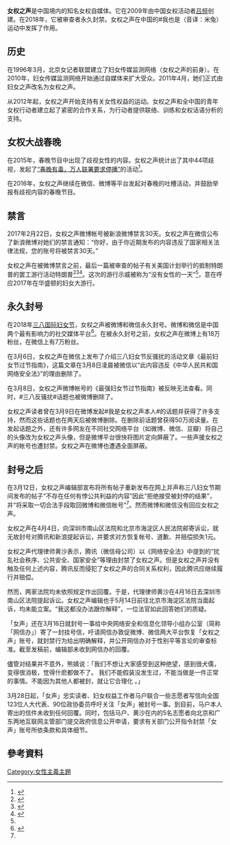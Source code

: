 '''女权之声'''是中国境内的知名女权自媒体。它在2009年由中国女权活动者[[吕频|吕频]]创建。在2018年，它被审查者永久封禁。女权之声在中国的#我也是（音译：米兔） 运动中发挥了作用。
 {{Infobox Magazine|title=Feminist Voices 女权之声|category=[[女权|女权]]|country=中华人民共和国|based=北京，中华人民共和国|language=中文|founder=吕频|circulation=181,019 关注|previous_editor=吕频, 熊婧, 酸小辣|company=妇女传媒监测网络|firstdate=2009 九月|lastdate=2018三八妇女节}}

== 历史 ==
在1996年3月，北京女记者联盟建立了妇女传媒监测网络（女权之声的前身）。在2010年，妇女传媒监测网络开始通过自媒体来扩大受众。2011年4月，她们正式由妇女之声改名为女权之声。

从2012年起，女权之声开始支持有关女性权益的运动。女权之声和全中国的青年女权行动者建立起了紧密的合作关系，为行动者提供联络、训练和女权话语分析的支持。


== 女权大战春晚 ==
在2015年，春晚节目中出现了歧视女性的内容。女权之声统计出了其中44项歧视，发起了[https://web.archive.org/web/20190331043032/http://app.askform.cn/2204070001.aspx “春晚有毒，万人联署要求停播”]的活动<ref>{{Cite web|title=不再为歧视节目买单！2016春晚观看“找茬”指南_女权之声_传送门|url=https://chuansongme.com/n/2300102|work=chuansongme.com|accessdate=2019-03-30|archive-url=https://web.archive.org/web/20190330201046/https://chuansongme.com/n/2300102|archive-date=2019-03-30|dead-url=yes}}</ref>。

在2016年，女权之声继续在微信、微博等平台发起对春晚的吐槽活动，并鼓励举报有歧视内容的春晚节目。

== 禁言 ==
2017年2月22日，女权之声微博帐号被新浪微博禁言30天。女权之声在微信公布了新浪微博对她们的禁言通知：“你好，由于你近期发布的内容违反了国家相关法律法规，您的账号将被禁言30天。”

女权之声在被微博禁言之前，最后一篇被审查的帖子有关美国计划举行的抵制特朗普的罢工游行活动特朗普<ref name="#1">{{Cite web|title=中国女权组织“女权之声”微博账号被禁言|url=https://cn.nytimes.com/china/20170223/china-feminist-weibo/|work=纽约时报中文网|date=2017-02-23|accessdate=2019-03-30|language=zh-hans|last=狄雨霏2017年2月23日|archive-url=https://web.archive.org/web/20190331042933/https://cn.nytimes.com/china/20170223/china-feminist-weibo/|archive-date=2019-03-31|dead-url=yes}}</ref><ref name="#2">{{Cite web|url=https://theinitium.com/article/20180622-mainland-women-voice/|work=theinitium.com|accessdate=2019-03-30|title=存档副本|archive-url=https://web.archive.org/web/20190330201042/https://theinitium.com/article/20180622-mainland-women-voice/|archive-date=2019-03-30|dead-url=yes}}</ref><ref>{{Cite news|title=Trump's feminist critics gagged by Chinese internet giant Weibo|url=https://www.theguardian.com/world/2017/feb/22/chinese-internet-giant-weibo-gags-donald-trumps-feminist-critics|newspaper=The Guardian|date=2017-02-22|accessdate=2019-03-30|issn=0261-3077|language=en-GB|first=Tom|last=Phillips|archive-date=2019-03-30|archive-url=https://web.archive.org/web/20190330201042/https://www.theguardian.com/world/2017/feb/22/chinese-internet-giant-weibo-gags-donald-trumps-feminist-critics|dead-url=no}}</ref>。这次的游行示威被称为“没有女性的一天”<ref name="#1"/>，意在呼应2017年在华盛顿的妇女大游行。

== 永久封号 ==
在2018年[[三八国际妇女节|三八国际妇女节]]，女权之声被微博和微信永久封号。微博和微信是中国两个最有影响力的社交媒体平台<ref>{{Cite journal|title=Barriers to screening|url=http://dx.doi.org/10.5353/th_b3197088|last=Yu|first=Chak-kwan, Amy|publisher=The University of Hong Kong Libraries}}</ref>。在被永久封号之前，女权之声在微博上有18万粉丝，在微信上有7万粉丝。

在3月6日，女权之声在微信上发布了介绍三八妇女节反骚扰的活动文章《最前妇女节过节指南》，这篇文章在3月8日凌晨被微信以“此内容违反《中华人民共和国网络安全法》”的理由删除了。

在3月8日，女权之声微博帐号的《最强妇女节过节指南》被反映无法查看。同时，#三八反骚扰#话题也被微博删除了。

女权之声读者曾在3月9日在微博发起#我是女权之声本人#的话题并获得了许多支持，然而这些话题也在两天后被微博删除。在删除前话题曾获得50万阅读量。在发起话题之外，还有许多网友在不同社交网络平台（如微博、微信、豆瓣）将自己的头像改为女权之声头像，但是微博平台很快将图片定向屏蔽了。一些声援女权之声的帐号也遭封禁。女权之声在微博也遭遇全面屏蔽。

== 封号之后 ==
在3月12日，女权之声编辑部宣布将所有帖子重新发布在网上并声称三八妇女节期间发布的帖子“不存在任何有悖公共利益的内容”因此“拒绝接受被封停的结果”，并“将采取一切合法手段取回微博和微信帐号”<ref name="#2"/>。然而微博和微信没有回应女权之声。

女权之声在4月4日，向深圳市南山区法院和北京市海淀区人民法院邮寄诉讼，就无故封号对腾讯和新浪提起诉讼，并要求对方恢复帐号、道歉、并赔偿损失1元。

女权之声代理律师黄沙表示，腾讯（微信母公司）以《网络安全法》中提到的“扰乱社会秩序、公共安全、国家安全”等理由封禁了女权之声。但是女权之声并没有触及任何上述内容，腾讯反而侵犯了女权之声的合同关系权利，因此腾讯应继续履行并赔偿。

然而，两家法院均未依照规定作出回覆。于是，代理律师黄沙在4月16日去深圳市南山区法院提起诉讼。女权之声编辑也于5月14日前往北京市海淀区法院当面起诉，均未能立案。“我这都没办法跟你解释”，一位法官如此回答她们的质疑。

「女声」还在3月16日就封号一事给中央网络安全和信息化领导小组办公室（简称「网信办」）寄了一封挂号信，吁请网信办敦促微博、微信两大平台恢复「女权之声」账号，就封禁行为给出明确解释，并公开网信办对于性别平等言论的审查标准。截至发稿前，编辑部未收到网信办的回覆。

儘管对结果并不意外，熊婧说：「我们不想让大家感受到这种绝望，感到很犬儒，变得很消极，觉得什麽都做不了。 我们不能假装没发生过，不能当做是一件正常的事情。不能因为其他人都被封，就让它合理化 。」

3月28日起，「女声」忠实读者、妇女权益工作者马户联合一些志愿者写信向全国123位人大代表、90位政协委员呼吁关注「女声」被封号一事。到目前，马户本人寄出的信件未收到任何回覆。同时，包括马户、黄沙在内的5名志愿者向北京和广东两地互联网主管部门提交政府信息公开申请，要求有关部门公开指令封禁「女声」账号所依条款和具体细节。

==參考資料==
<references />
[[Category:女性主義主題|Category:女性主義主題]]
{{DEFAULTSORT:女权之声}}